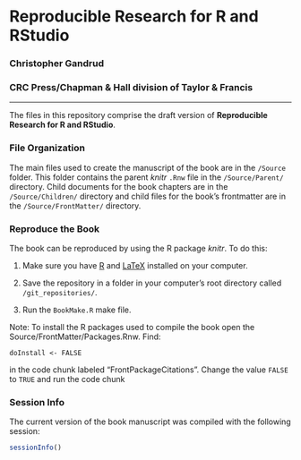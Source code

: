 # Reproducible Research for R and RStudio

### Christopher Gandrud

### CRC Press/Chapman & Hall division of Taylor & Francis

---

The files in this repository comprise the draft version of **Reproducible Research for R and RStudio**.

### File Organization

The main files used to create the manuscript of the book are in the `/Source` folder. This folder contains the parent *knitr* `.Rnw` file in the `/Source/Parent/` directory. Child documents for the book chapters are in the `/Source/Children/` directory and child files for the book's frontmatter are in the `/Source/FrontMatter/` directory.

### Reproduce the Book

The book can be reproduced by using the R package *knitr*. To do this:

1. Make sure you have [R](http://www.r-project.org/) and [LaTeX](http://www.latex-project.org/ftp.html) installed on your computer.

2. Save the repository in a folder in your computer's root directory called `/git_repositories/`.

3. Run the `BookMake.R` make file.

Note: To install the R packages used to compile the book open the Source/FrontMatter/Packages.Rnw. Find:

```
doInstall <- FALSE
```

in the code chunk labeled "FrontPackageCitations". Change the value `FALSE` to `TRUE` and run the code chunk

### Session Info
The current version of the book manuscript was compiled with the following session:

```r
sessionInfo()
```

